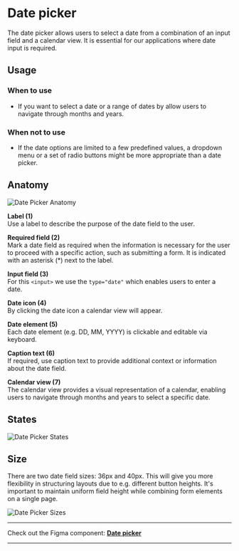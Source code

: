 
<Meta of={DatePickerStories} />

# Date picker
The date picker allows users to select a date from a combination of an input field and a calendar view. It is essential for our applications where date input is required.

## Usage

### When to use
- If you want to select a date or a range of dates by allow users to navigate through months and years.

### When not to use
- If the date options are limited to a few predefined values, a dropdown menu or a set of radio buttons might be more appropriate than a date picker.

## Anatomy
<img src={DatePickerAnatomy} alt="Date Picker Anatomy" />

**Label (1)**\
Use a label to describe the purpose of the date field to the user.


**Required field (2)**\
Mark a date field as required when the information is necessary for the user to proceed with a specific action, such as submitting a form. It is indicated with an asterisk (*) next to the label.


**Input field (3)**\
For this `<input>` we use the `type="date"` which enables users to enter a date.


 **Date icon (4)**\
By clicking the date icon a calendar view will appear.


**Date element (5)**\
Each date element (e.g. DD, MM, YYYY) is clickable and editable via keyboard.


**Caption text (6)**\
If required, use caption text to provide additional context or information about the date field.


**Calendar view (7)**\
The calendar view provides a visual representation of a calendar, enabling users to navigate through months and years to select a specific date.

## States
<img src={DatePickerStates} alt="Date Picker States" />

## Size
There are two date field sizes: 36px and 40px. This will give you more flexibility in structuring layouts due to e.g. different button heights. It's important to maintain uniform field height while combining form elements on a single page.

<img src={DatePickerSizes} alt="Date Picker Sizes" />

***
Check out the Figma component: **[Date picker](https://www.figma.com/design/zPvPwPgb4EsYFXKC2nhzSG/Infineon-DDS-%7C-Main?node-id=53965-18132)**
***